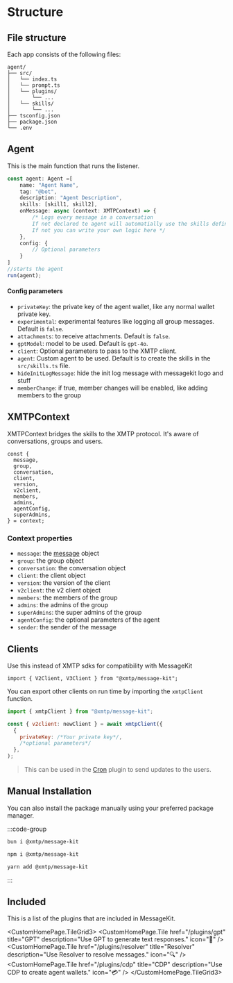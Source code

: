 
# Structure

## File structure

Each app consists of the following files:

```
agent/
├── src/
│   └── index.ts
│   └── prompt.ts
│   └── plugins/
│       └── ...
│   └── skills/
│       └── ...
├── tsconfig.json
├── package.json
└── .env
```

## Agent

This is the main function that runs the listener.

```jsx
const agent: Agent =[
    name: "Agent Name",
    tag: "@bot",
    description: "Agent Description",
    skills: [skill1, skill2],
    onMessage: async (context: XMTPContext) => {
        /* Logs every message in a conversation
        If not declared te agent will automatially use the skills defined
        If not you can write your own logic here */
    },
    config: {
        // Optional parameters
    }
]
//starts the agent
run(agent);
```

#### Config parameters

- `privateKey`: the private key of the agent wallet, like any normal wallet private key.
- `experimental`: experimental features like logging all group messages. Default is `false`.
- `attachments`: to receive attachments. Default is `false`.
- `gptModel`: model to be used. Default is `gpt-4o`.
- `client`: Optional parameters to pass to the XMTP client.
- `agent`: Custom agent to be used. Default is to create the skills in the `src/skills.ts` file.
- `hideInitLogMessage`: hide the init log message with messagekit logo and stuff
- `memberChange`: if true, member changes will be enabled, like adding members to the group

## XMTPContext

XMTPContext bridges the skills to the XMTP protocol. It's aware of conversations, groups and users.

```tsx
const {
  message,
  group,
  conversation,
  client,
  version,
  v2client,
  members,
  admins,
  agentConfig,
  superAdmins,
} = context;
```

### Context properties

- `message`: the [message](/concepts/messages) object
- `group`: the group object
- `conversation`: the conversation object
- `client`: the client object
- `version`: the version of the client
- `v2client`: the v2 client object
- `members`: the members of the group
- `admins`: the admins of the group
- `superAdmins`: the super admins of the group
- `agentConfig`: the optional parameters of the agent
- `sender`: the sender of the message

## Clients

Use this instead of XMTP sdks for compatibility with MessageKit

```tsx
import { V2Client, V3Client } from "@xmtp/message-kit";
```

You can export other clients on run time by importing the `xmtpClient` function.

```jsx
import { xmtpClient } from "@xmtp/message-kit";

const { v2client: newClient } = await xmtpClient({
  {
    privateKey: /*Your private key*/,
    /*optional parameters*/
  },
);
```

> This can be used in the [Cron](/plugins/cron) plugin to send updates to the users.

## Manual Installation

You can also install the package manually using your preferred package manager.

:::code-group

```bash [bun]
bun i @xmtp/message-kit
```

```bash [npm]
npm i @xmtp/message-kit
```

```bash [yarn]
yarn add @xmtp/message-kit
```

:::

## Included

This is a list of the plugins that are included in MessageKit.

<CustomHomePage.TileGrid3>
  <CustomHomePage.Tile
    href="/plugins/gpt"
    title="GPT"
    description="Use GPT to generate text responses."
    icon="🤖"
  />
  <CustomHomePage.Tile
    href="/plugins/resolver"
    title="Resolver"
    description="Use Resolver to resolve messages."
    icon="🔍"
  />
  <CustomHomePage.Tile
    href="/plugins/cdp"
    title="CDP"
    description="Use CDP to create agent wallets."
    icon="💳"
  />
</CustomHomePage.TileGrid3>
